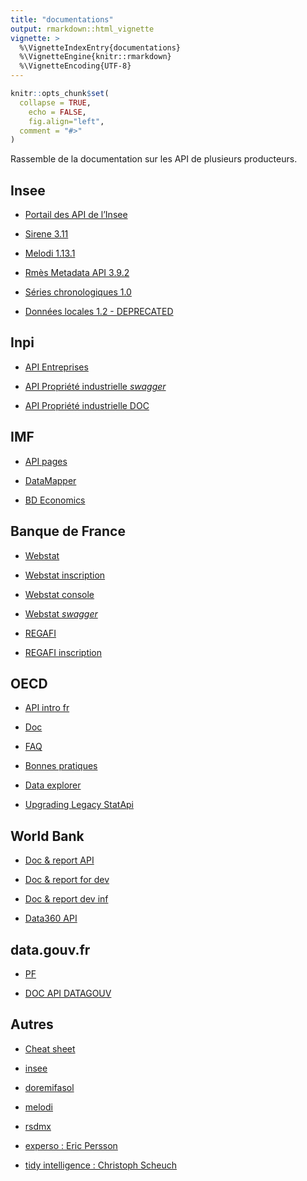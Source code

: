 ```yaml
---
title: "documentations"
output: rmarkdown::html_vignette
vignette: >
  %\VignetteIndexEntry{documentations}
  %\VignetteEngine{knitr::rmarkdown}
  %\VignetteEncoding{UTF-8}
---
```


```r
knitr::opts_chunk$set(
  collapse = TRUE,
	echo = FALSE,
	fig.align="left",
  comment = "#>"
)
```

Rassemble de la documentation sur les API de plusieurs producteurs.

## Insee

+ [Portail des API de l'Insee](https://portail-api.insee.fr/)

+ [Sirene 3.11](https://portail-api.insee.fr/catalog/api/2ba0e549-5587-3ef1-9082-99cd865de66f/doc)

+ [Melodi 1.13.1](https://portail-api.insee.fr/catalog/api/a890b735-159c-4c91-90b7-35159c7c9126/doc)

+ [Rmès Metadata API 3.9.2](https://portail-api.insee.fr/catalog/api/5029cf12-e930-4d24-a9cf-12e9307d241d/doc)

+ [Séries chronologiques 1.0](https://portail-api.insee.fr/catalog/api/eebab65a-9aef-4da5-bab6-5a9aefeda552/doc)

+ [Données locales 1.2 - DEPRECATED](https://portail-api.insee.fr/catalog/api/3d577cf9-d081-4054-977c-f9d081b054b2/doc)

## Inpi

+ [API Entreprises](https://data.inpi.fr/content/editorial/Acces_API_Entreprises)

+ [API Propriété industrielle *swagger*](https://data.inpi.fr/content/editorial/swagger-pi)

+ [API Propriété industrielle DOC](https://data.inpi.fr/content/editorial/apis_pi)

## IMF

+ [API pages](https://data.imf.org/en/Resource-Pages/IMF-API)

+ [DataMapper](https://www.imf.org/external/datamapper/api/help)

+ [BD Economics](https://www.bd-econ.com/imfapi1.html)

## Banque de France

+ [Webstat](https://webstat.banque-france.fr/fr/pages/guide-migration-api/)

+ [Webstat inscription](https://webstat.banque-france.fr/signup)

+ [Webstat console](https://webstat.banque-france.fr/explore/?sort=modified)

+ [Webstat *swagger*](https://webstat.banque-france.fr/api/explore/v2.1/console)

+ [REGAFI](https://developer.regafi.banque-france.fr/)

+ [REGAFI inscription](https://developer.regafi.banque-france.fr/user/register)

## OECD

+ [API intro fr](https://www.oecd.org/fr/data/insights/data-explainers/2024/09/api.html)

+ [Doc](https://gitlab.algobank.oecd.org/public-documentation/dotstat-migration/-/raw/main/OECD_Data_API_documentation.pdf)

+ [FAQ](https://www.oecd.org/en/data/insights/data-explainers/2024/09/OECD-DE-FAQ.html)

+ [Bonnes pratiques](https://www.oecd.org/fr/data/insights/data-explainers/2024/11/Api-best-practices-and-recommendations.html)

+ [Data explorer](https://data-explorer.oecd.org/)

+ [Upgrading Legacy StatApi](https://gitlab.algobank.oecd.org/public-documentation/dotstat-migration/-/raw/main/OECD_Data_API_documentation-Upgrading_from_the_legacy_OECD.Stat_APIs.pdf)

## World Bank

+ [Doc & report API](https://documents.worldbank.org/en/publication/documents-reports/api)

+ [Doc & report for dev](https://documents.worldbank.org/en/publication/documents-reports/developers)

+ [Doc & report dev inf](https://datahelpdesk.worldbank.org/knowledgebase/topics/125589-developer-information)

+ [Data360 API](https://data360.worldbank.org/en/api)

## data.gouv.fr

+ [PF](https://www.data.gouv.fr/)

+ [DOC API DATAGOUV](https://guides.data.gouv.fr/guide-data.gouv.fr/readme-1/reference)

## Autres

+ [Cheat sheet](https://sis-cc.gitlab.io/dotstatsuite-documentation/using-api/restful/)

+ [insee](https://pyr-opendatafr.github.io/R-Insee-Data/index.html)

+ [doremifasol](https://inseefrlab.github.io/DoReMIFaSol/index.html)

+ [melodi](https://inseefrlab.github.io/melodi/)

+ [rsdmx](https://github.com/eblondel/rsdmx)

+ [experso : Eric Persson](https://github.com/expersso)

+ [tidy intelligence : Christoph Scheuch](https://github.com/tidy-intelligence)


